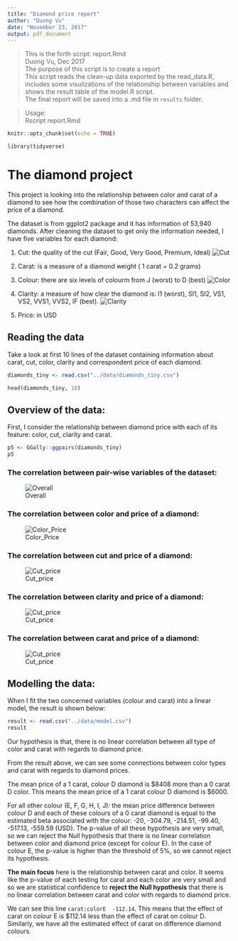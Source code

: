 ```yaml
---
title: "Diamond price report"
author: "Duong Vu"
date: "November 23, 2017"
output: pdf_document
---
```


> This is the forth script: report.Rmd        
Duong Vu, Dec 2017        
The purpose of this script is to create a report    
This script reads the clean-up data exported by the read_data.R, includes some visulizations of the relationship between variables and shows the result table of the model.R script.          
The final report will be saved into a .md file in `results` folder. 

> Usage:             
 Rscript report.Rmd 

```r
knitr::opts_chunk$set(echo = TRUE)
```

```r
library(tidyverse)
```


# The diamond project

This project is looking into the relationship between color and carat of a diamond to see how the combination of those two characters can affect the price of a diamond.

The dataset is from ggplot2 package and it has information of 53,940 diamonds. After cleaning the dataset to get only the information needed, I have five variables for each diamond:

1. Cut: the quality of the cut (Fair, Good, Very Good, Premium, Ideal)
![Cut](../doc/img/Cut.jpg)

2. Carat: is a measure of a diamond weight ( 1 carat = 0.2 grams)

3. Colour: there are six levels of colourm from J (worst) to D (best)
![Color](../doc/img/color-chart.jpg)

4. Clarity: a measure of how clear the diamond is: I1 (worst), SI1, SI2, VS1, VS2, VVS1, VVS2, IF (best).
![Clarity](../doc/img/Clarity.jpg)

5. Price: in USD


## Reading the data

Take a look at first 10 lines of the dataset containing information about carat, cut, color, clarity and correspondent price of each diamond.

```r
diamonds_tiny <- read.csv("../data/diamonds_tiny.csv")

head(diamonds_tiny, 10)
```

## Overview of the data:

First, I consider the relationship between diamond price with each of its feature: color, cut, clarity and carat.

```r
p5 <- GGally::ggpairs(diamonds_tiny)
p5
```

### The correlation between pair-wise variables of the dataset:

![Overall](../results/figure/corr.png)

### The correlation between color and price of a diamond:
![Color_Price](../results/figure/color_price.png)

### The correlation between cut and price of a diamond:
![Cut_price](../results/figure/cut_price.png)

### The correlation between clarity and price of a diamond:
![Cut_price](../results/figure/clarity_price.png)


### The correlation between carat and price of a diamond:
![Cut_price](../results/figure/carat_price.png)

## Modelling the data:

When I fit the two concerned variables (colour and carat) into a linear model, the result is shown below:

```r
result <- read.csv("../data/model.csv")
result
```

Our hypothesis is that, there is no linear correlation between all type of color and carat with regards to diamond price.

From the result above, we can see some connections between color types and carat with regards to diamond prices. 

The mean price of a 1 carat, colour D diamond is \$8408 more than a 0 carat D color. This means the mean price of a 1 carat colour D diamond is \$6000.

For all other colour (E, F, G, H, I, J): the mean price difference between colour D and each of these colours of a 0 carat diamond is equal to the estimated beta associated with the colour: -20, -304.79, -214.51, -99.40, -517.13, -559.59 (USD). The p-value of all these hypothesis are very small, so we can reject the Null hypothesis that there is no linear correlation between color and diamond price (except for colour E). In the case of colour E, the p-value is higher than the threshold of 5%, so we cannot reject its hypothesis.

**The main focus** here is the relationship between carat and color. It seems like the p-value of each testing for carat and each color are very small and so we are statistical confidence to **reject the Null hypothesis** that there is no linear correlation between carat and color with regards to diamond price. 

We can see this line `carat:colorE  -112.14`. This means that the effect of carat on colour E is \$112.14 less than the effect of carat on colour D. Similarly, we have all the estimated effect of carat on difference diamond colours.